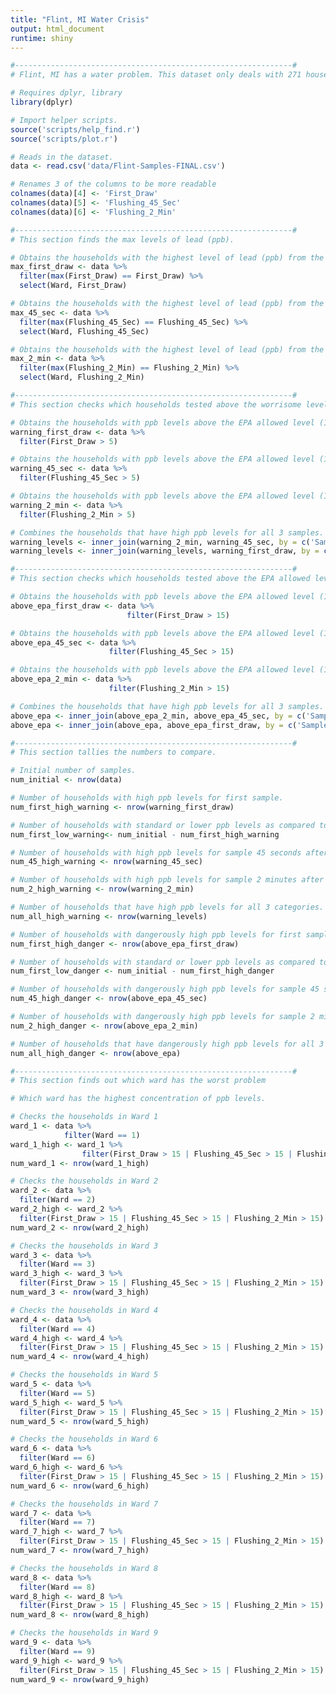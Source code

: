 ```yaml
---
title: "Flint, MI Water Crisis"
output: html_document
runtime: shiny
---
```



```r
#--------------------------------------------------------------#
# Flint, MI has a water problem. This dataset only deals with 271 households.

# Requires dplyr, library
library(dplyr)

# Import helper scripts.
source('scripts/help_find.r')
source('scripts/plot.r')

# Reads in the dataset.
data <- read.csv('data/Flint-Samples-FINAL.csv')

# Renames 3 of the columns to be more readable
colnames(data)[4] <- 'First_Draw'
colnames(data)[5] <- 'Flushing_45_Sec'
colnames(data)[6] <- 'Flushing_2_Min'

#--------------------------------------------------------------#
# This section finds the max levels of lead (ppb).

# Obtains the households with the highest level of lead (ppb) from the first sample.
max_first_draw <- data %>% 
  filter(max(First_Draw) == First_Draw) %>% 
  select(Ward, First_Draw)

# Obtains the households with the highest level of lead (ppb) from the sample 45 seconds after flushing.
max_45_sec <- data %>% 
  filter(max(Flushing_45_Sec) == Flushing_45_Sec) %>% 
  select(Ward, Flushing_45_Sec)

# Obtains the households with the highest level of lead (ppb) from the sample 2 minutes after flushing.
max_2_min <- data %>% 
  filter(max(Flushing_2_Min) == Flushing_2_Min) %>% 
  select(Ward, Flushing_2_Min)

#--------------------------------------------------------------#
# This section checks which households tested above the worrisome level of led (5ppb).

# Obtains the households with ppb levels above the EPA allowed level (15ppb) for the first sample.
warning_first_draw <- data %>% 
  filter(First_Draw > 5)

# Obtains the households with ppb levels above the EPA allowed level (15ppb) for the sample 45 seconds after flushing.
warning_45_sec <- data %>% 
  filter(Flushing_45_Sec > 5)

# Obtains the households with ppb levels above the EPA allowed level (15ppb) for the sample 2 minutes after flushing.
warning_2_min <- data %>% 
  filter(Flushing_2_Min > 5)

# Combines the households that have high ppb levels for all 3 samples.
warning_levels <- inner_join(warning_2_min, warning_45_sec, by = c('SampleID', 'Zip.Code', 'Ward', 'First_Draw', 'Flushing_45_Sec', 'Flushing_2_Min', 'Notes'), copy=FALSE)
warning_levels <- inner_join(warning_levels, warning_first_draw, by = c('SampleID', 'Zip.Code', 'Ward', 'First_Draw', 'Flushing_45_Sec', 'Flushing_2_Min', 'Notes'), copy=FALSE)

#--------------------------------------------------------------#
# This section checks which households tested above the EPA allowed level of led (15ppb). This is when action is necessary.

# Obtains the households with ppb levels above the EPA allowed level (15ppb) for the first sample.
above_epa_first_draw <- data %>% 
                          filter(First_Draw > 15)

# Obtains the households with ppb levels above the EPA allowed level (15ppb) for the sample 45 seconds after flushing.
above_epa_45_sec <- data %>% 
                      filter(Flushing_45_Sec > 15)

# Obtains the households with ppb levels above the EPA allowed level (15ppb) for the sample 2 minutes after flushing.
above_epa_2_min <- data %>% 
                      filter(Flushing_2_Min > 15)

# Combines the households that have high ppb levels for all 3 samples.
above_epa <- inner_join(above_epa_2_min, above_epa_45_sec, by = c('SampleID', 'Zip.Code', 'Ward', 'First_Draw', 'Flushing_45_Sec', 'Flushing_2_Min', 'Notes'), copy=FALSE)
above_epa <- inner_join(above_epa, above_epa_first_draw, by = c('SampleID', 'Zip.Code', 'Ward', 'First_Draw', 'Flushing_45_Sec', 'Flushing_2_Min', 'Notes'), copy=FALSE)

#--------------------------------------------------------------#
# This section tallies the numbers to compare.

# Initial number of samples.
num_initial <- nrow(data)

# Number of households with high ppb levels for first sample.
num_first_high_warning <- nrow(warning_first_draw)

# Number of households with standard or lower ppb levels as compared to the high ppb levels for the first sample.
num_first_low_warning<- num_initial - num_first_high_warning

# Number of households with high ppb levels for sample 45 seconds after flushing.
num_45_high_warning <- nrow(warning_45_sec)

# Number of households with high ppb levels for sample 2 minutes after flushing.
num_2_high_warning <- nrow(warning_2_min)

# Number of households that have high ppb levels for all 3 categories.
num_all_high_warning <- nrow(warning_levels)

# Number of households with dangerously high ppb levels for first sample.
num_first_high_danger <- nrow(above_epa_first_draw)

# Number of households with standard or lower ppb levels as compared to the dangerously high ppb levels for the first sample.
num_first_low_danger <- num_initial - num_first_high_danger

# Number of households with dangerously high ppb levels for sample 45 seconds after flushing.
num_45_high_danger <- nrow(above_epa_45_sec)

# Number of households with dangerously high ppb levels for sample 2 minutes after flushing.
num_2_high_danger <- nrow(above_epa_2_min)

# Number of households that have dangerously high ppb levels for all 3 categories.
num_all_high_danger <- nrow(above_epa)

#--------------------------------------------------------------#
# This section finds out which ward has the worst problem

# Which ward has the highest concentration of ppb levels.

# Checks the households in Ward 1
ward_1 <- data %>% 
            filter(Ward == 1)
ward_1_high <- ward_1 %>% 
                filter(First_Draw > 15 | Flushing_45_Sec > 15 | Flushing_2_Min > 15)
num_ward_1 <- nrow(ward_1_high)

# Checks the households in Ward 2
ward_2 <- data %>% 
  filter(Ward == 2)
ward_2_high <- ward_2 %>% 
  filter(First_Draw > 15 | Flushing_45_Sec > 15 | Flushing_2_Min > 15)
num_ward_2 <- nrow(ward_2_high)

# Checks the households in Ward 3
ward_3 <- data %>% 
  filter(Ward == 3)
ward_3_high <- ward_3 %>% 
  filter(First_Draw > 15 | Flushing_45_Sec > 15 | Flushing_2_Min > 15)
num_ward_3 <- nrow(ward_3_high)

# Checks the households in Ward 4
ward_4 <- data %>% 
  filter(Ward == 4)
ward_4_high <- ward_4 %>% 
  filter(First_Draw > 15 | Flushing_45_Sec > 15 | Flushing_2_Min > 15)
num_ward_4 <- nrow(ward_4_high)

# Checks the households in Ward 5
ward_5 <- data %>% 
  filter(Ward == 5)
ward_5_high <- ward_5 %>% 
  filter(First_Draw > 15 | Flushing_45_Sec > 15 | Flushing_2_Min > 15)
num_ward_5 <- nrow(ward_5_high)

# Checks the households in Ward 6
ward_6 <- data %>% 
  filter(Ward == 6)
ward_6_high <- ward_6 %>% 
  filter(First_Draw > 15 | Flushing_45_Sec > 15 | Flushing_2_Min > 15)
num_ward_6 <- nrow(ward_6_high)

# Checks the households in Ward 7
ward_7 <- data %>% 
  filter(Ward == 7)
ward_7_high <- ward_7 %>% 
  filter(First_Draw > 15 | Flushing_45_Sec > 15 | Flushing_2_Min > 15)
num_ward_7 <- nrow(ward_7_high)

# Checks the households in Ward 8
ward_8 <- data %>% 
  filter(Ward == 8)
ward_8_high <- ward_8 %>% 
  filter(First_Draw > 15 | Flushing_45_Sec > 15 | Flushing_2_Min > 15)
num_ward_8 <- nrow(ward_8_high)

# Checks the households in Ward 9
ward_9 <- data %>% 
  filter(Ward == 9)
ward_9_high <- ward_9 %>% 
  filter(First_Draw > 15 | Flushing_45_Sec > 15 | Flushing_2_Min > 15)
num_ward_9 <- nrow(ward_9_high)
```
